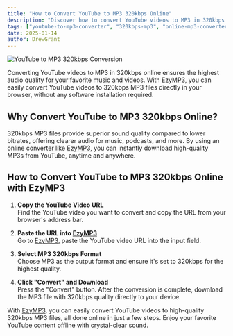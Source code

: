 ```yaml
---
title: "How to Convert YouTube to MP3 320kbps Online"
description: "Discover how to convert YouTube videos to MP3 in 320kbps online. Learn the best methods for high-quality audio conversion with ease."
tags: ["youtube-to-mp3-converter", "320kbps-mp3", "online-mp3-converter"]
date: 2025-01-14
author: DrewGrant
---
```


![YouTube to MP3 320kbps Conversion](/assets/images/blog/illustration-youtube-to-mp3-converter.webp)

Converting YouTube videos to MP3 in 320kbps online ensures the highest audio quality for your favorite music and videos. With [EzyMP3](/), you can easily convert YouTube videos to 320kbps MP3 files directly in your browser, without any software installation required.

## Why Convert YouTube to MP3 320kbps Online?

320kbps MP3 files provide superior sound quality compared to lower bitrates, offering clearer audio for music, podcasts, and more. By using an online converter like [EzyMP3](/), you can instantly download high-quality MP3s from YouTube, anytime and anywhere.

## How to Convert YouTube to MP3 320kbps Online with EzyMP3

1. **Copy the YouTube Video URL**  
   Find the YouTube video you want to convert and copy the URL from your browser's address bar.

2. **Paste the URL into [EzyMP3](/)**  
   Go to [EzyMP3](/), paste the YouTube video URL into the input field.

3. **Select MP3 320kbps Format**  
   Choose MP3 as the output format and ensure it's set to 320kbps for the highest quality.

4. **Click "Convert" and Download**  
   Press the "Convert" button. After the conversion is complete, download the MP3 file with 320kbps quality directly to your device.

With [EzyMP3](/), you can easily convert YouTube videos to high-quality 320kbps MP3 files, all done online in just a few steps. Enjoy your favorite YouTube content offline with crystal-clear sound.

